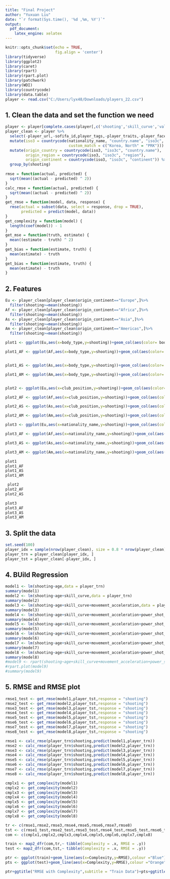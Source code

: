 ---
title: "Final Project"
author: "Yuxuan Liu"
date: "`r format(Sys.time(), '%d ,%m, %Y')`"
output:
  pdf_document:
    latex_engine: xelatex
---

```{r setup, include=TRUE}
knitr::opts_chunk$set(echo = TRUE,
                      fig.align = 'center')
library(tidyverse)
library(ggplot2)
library(caret) 
library(rpart)
library(rpart.plot)
library(patchwork)
library(WDI)
library(countrycode)
library(data.table)
player <- read.csv("C:/Users/lyx48/Downloads/players_22.csv")
```

## 1. Clean the data and set the function we need

```{r q1}
player <- player[complete.cases(player[,c('shooting','skill_curve','value_eur','movement_acceleration','power_shot_power','league_level','body_type','preferred_foot','club_name')]), ] 
player_clean <- player %>%
  select(-player_url,-sofifa_id,player_tags,-player_traits,-player_face_url,-club_loaned_from,-club_jersey_number,-club_contract_valid_until,-nationality_id,-long_name) %>%
  mutate(iso3 = countrycode(nationality_name, "country.name", "iso3c",
                            custom_match = c("Korea, North" = "PRK"))) %>%
  mutate(origin_country = countrycode(iso3, "iso3c", "country.name"),
         origin_region = countrycode(iso3, "iso3c", "region"),
         origin_continent = countrycode(iso3, "iso3c", "continent")) %>%
  group_by(shooting)
  
rmse = function(actual, predicted) {
  sqrt(mean((actual - predicted) ^ 2))
}
calc_rmse = function(actual, predicted) {
  sqrt(mean((actual - predicted) ^ 2))
}
get_rmse = function(model, data, response) {
  rmse(actual = subset(data, select = response, drop = TRUE),
       predicted = predict(model, data))
}
get_complexity = function(model) {
  length(coef(model)) - 1
}
get_mse = function(truth, estimate) {
  mean((estimate - truth) ^ 2)
}
get_bias = function(estimate, truth) {
  mean(estimate) - truth
}
get_bias = function(estimate, truth) {
  mean(estimate) - truth
}

```

## 2. Features

```{r features plot}
Eu <- player_clean[player_clean$origin_continent=="Europe",]%>%
  filter(shooting>=mean(shooting))
Af <- player_clean[player_clean$origin_continent=="Africa",]%>%
  filter(shooting>=mean(shooting))
As <- player_clean[player_clean$origin_continent=="Asia",]%>%
  filter(shooting>=mean(shooting))
Am <- player_clean[player_clean$origin_continent=="Americas",]%>%
  filter(shooting>=mean(shooting))

plot1 <- ggplot(Eu,aes(x=body_type,y=shooting))+geom_col(aes(color= body_type,fill =body_type))+xlab("Player Body Type")+ylab("The Sum of Ability on Shooting than mean level")+theme_bw()+theme(axis.text.x = element_text(angle = 90, hjust =1))+geom_text(aes( label = shooting), vjust =  "top",check_overlap = TRUE)+ggtitle(" The body type relationship with shooting ",subtitle = "Europe Player")

plot1_AF <- ggplot(Af,aes(x=body_type,y=shooting))+geom_col(aes(color= body_type,fill =body_type))+xlab("Player Body Type")+ylab("The Sum of Ability on Shooting than mean level")+theme_bw()+theme(axis.text.x = element_text(angle = 90, hjust =1))+geom_text(aes( label = shooting), vjust =  "top",check_overlap = TRUE)+ggtitle(" The body type relationship with shooting ",subtitle = "Africa Player")


plot1_AS <- ggplot(As,aes(x=body_type,y=shooting))+geom_col(aes(color= body_type,fill =body_type))+xlab("Player Body Type")+ylab("The Sum of Ability on Shooting than mean level")+theme_bw()+theme(axis.text.x = element_text(angle = 90, hjust =1))+geom_text(aes( label = shooting), vjust =  "top",check_overlap = TRUE)+ggtitle(" The body type relationship with shooting ",subtitle = "Asia Player")

plot1_AM <- ggplot(Am,aes(x=body_type,y=shooting))+geom_col(aes(color= body_type,fill =body_type))+xlab("Player Body Type")+ylab("The Sum of Ability on Shooting than mean level")+theme_bw()+theme(axis.text.x = element_text(angle = 90, hjust =1))+geom_text(aes( label = shooting), vjust =  "top",check_overlap = TRUE)+ggtitle(" The body type raltionship with shooting ",subtitle = "America Player")


plot2 <- ggplot(Eu,aes(x=club_position,y=shooting))+geom_col(aes(color= work_rate,fill =work_rate))+theme(axis.text.x = element_text(angle = 90, hjust = 1))+xlab("Work rate")+ylab("The Sum of Ability on Shooting than mean level")+theme_bw()+theme(axis.text.x = element_text(angle = 90, hjust =1))+theme(legend.key.size = unit(2, 'mm'))+theme(legend.position="bottom")+ggtitle("Club Position with shooting abiliity and work rate",subtitle = "Europe Player")+guides(fill=guide_legend(nrow=2,byrow=TRUE))

plot2_AF <- ggplot(Af,aes(x=club_position,y=shooting))+geom_col(aes(color= work_rate,fill =work_rate))+theme(axis.text.x = element_text(angle = 90, hjust = 1))+xlab("Work rate")+ylab("The Sum of Ability on Shooting than mean level")+theme_bw()+theme(axis.text.x = element_text(angle = 90, hjust =1))+theme(legend.key.size = unit(2, 'mm'))+theme(legend.position="bottom")+ggtitle("Club Position with shooting abiliity and work rate",subtitle = "Africa Player")+guides(fill=guide_legend(nrow=2,byrow=TRUE))

plot2_AS <- ggplot(As,aes(x=club_position,y=shooting))+geom_col(aes(color= work_rate,fill =work_rate))+theme(axis.text.x = element_text(angle = 90, hjust = 1))+xlab("Work rate")+ylab("The Sum of Ability on Shooting than mean level")+theme_bw()+theme(axis.text.x = element_text(angle = 90, hjust =1))+theme(legend.key.size = unit(2, 'mm'))+theme(legend.position="bottom")+ggtitle("Club Position with shooting abiliity and work rate",subtitle = "Asia Player")+guides(fill=guide_legend(nrow=2,byrow=TRUE))

plot2_AM <- ggplot(Am,aes(x=club_position,y=shooting))+geom_col(aes(color= work_rate,fill =work_rate))+theme(axis.text.x = element_text(angle = 90, hjust = 1))+xlab("Work rate")+ylab("The Sum of Ability on Shooting than mean level")+theme_bw()+theme(axis.text.x = element_text(angle = 90, hjust =1))+theme(legend.key.size = unit(2, 'mm'))+theme(legend.position="bottom")+ggtitle("Club Position with shooting abiliity and work rate",subtitle = "America Player")+guides(fill=guide_legend(nrow=2,byrow=TRUE))

plot3 <- ggplot(Eu,aes(x=nationality_name,y=shooting))+geom_col(aes(color= nationality_name,fill =nationality_name))+xlab("Nation Name")+ylab("The number of Ability on Shooting than mean level")+theme_bw()+theme(axis.text.x = element_text(angle = 90, hjust =1))+theme(legend.key.size = unit(2, 'mm'))+theme(legend.position="bottom")+ggtitle("The High shooting ability players's homecountry",subtitle = "Europe Player")+guides(fill=guide_legend(nrow=2,byrow=TRUE))

plot3_AF <- ggplot(Af,aes(x=nationality_name,y=shooting))+geom_col(aes(color= nationality_name,fill =nationality_name))+xlab("Nation Name")+ylab("The number of Ability on Shooting than mean level")+theme_bw()+theme(axis.text.x = element_text(angle = 90, hjust =1))+theme(legend.key.size = unit(2, 'mm'))+theme(legend.position="bottom")+ggtitle("The High shooting ability players's homecountry",subtitle = "Afirca Player")

plot3_AS <- ggplot(As,aes(x=nationality_name,y=shooting))+geom_col(aes(color= nationality_name,fill =nationality_name))+xlab("Nation Name")+ylab("The number of Ability on Shooting than mean level")+theme_bw()+theme(axis.text.x = element_text(angle = 90, hjust =1))+theme(legend.key.size = unit(2, 'mm'))+theme(legend.position="bottom")+ggtitle("The High shooting ability players's homecountry",subtitle = "Asia Player")

plot3_AM <- ggplot(Am,aes(x=nationality_name,y=shooting))+geom_col(aes(color= nationality_name,fill =nationality_name))+xlab("Nation Name")+ylab("The number of Ability on Shooting than mean level")+theme_bw()+theme(axis.text.x = element_text(angle = 90, hjust =1))+theme(legend.key.size = unit(2, 'mm'))+theme(legend.position="bottom")+ggtitle("The High shooting ability players's homecountry",subtitle = "America Player")

plot1
plot1_AF
plot1_AS
plot1_AM

 plot2
plot2_AF
plot2_AS

plot3
plot3_AF
plot3_AS
plot3_AM
```



## 3. Split the data

```{r Split Data}
set.seed(100)
player_idx = sample(nrow(player_clean), size = 0.8 * nrow(player_clean))
player_trn = player_clean[player_idx, ]
player_tst = player_clean[-player_idx, ]
```

## 4. BUild Regression

```{r BuildModel}
model1 <- lm(shooting~age,data = player_trn)
summary(model1)
model2 <- lm(shooting~age+skill_curve,data = player_trn)
summary(model2)
model3 <- lm(shooting~age+skill_curve+movement_acceleration,data = player_trn)
summary(model3)
model4 <- lm(shooting~age+skill_curve+movement_acceleration+power_shot_power,data = player_trn)
summary(model4)
model5 <- lm(shooting~age+skill_curve+movement_acceleration+power_shot_power+league_level,data = player_trn)
summary(model5)
model6 <- lm(shooting~age+skill_curve+movement_acceleration+power_shot_power+league_level+as.factor(body_type),data = player_trn)
summary(model6)
model7 <- lm(shooting~age+skill_curve+movement_acceleration+power_shot_power+league_level+as.factor(body_type)+goalkeeping_diving,data = player_trn)
summary(model7)
model8 <- lm(shooting~age+skill_curve+movement_acceleration+power_shot_power+league_level+as.factor(body_type)+goalkeeping_diving+as.factor(preferred_foot),data = player_trn)
summary(model8)
#model9 <- rpart(shooting~age+skill_curve+movement_acceleration+power_shot_power+league_level+as.factor(body_type)+skill_moves+as.factor(preferred_foot),data = player_trn,cp=0.001)
#rpart.plot(model9)
#summary(model9)
```

## 5. RMSE and RMSE plot

```{r RMSE}
rmse1_test <- get_rmse(model1,player_tst,response = "shooting")
rmse2_test <- get_rmse(model2,player_tst,response = "shooting")
rmse3_test <- get_rmse(model3,player_tst,response = "shooting")
rmse4_test <- get_rmse(model4,player_tst,response = "shooting")
rmse5_test <- get_rmse(model5,player_tst,response = "shooting")
rmse6_test <- get_rmse(model6,player_tst,response = "shooting")
rmse7_test <- get_rmse(model7,player_tst,response = "shooting")
rmse8_test <- get_rmse(model8,player_tst,response = "shooting")

rmse1 <- calc_rmse(player_trn$shooting,predict(model1,player_trn))
rmse2 <- calc_rmse(player_trn$shooting,predict(model2,player_trn))
rmse3 <- calc_rmse(player_trn$shooting,predict(model3,player_trn))
rmse4 <- calc_rmse(player_trn$shooting,predict(model4,player_trn))
rmse5 <- calc_rmse(player_trn$shooting,predict(model5,player_trn))
rmse6 <- calc_rmse(player_trn$shooting,predict(model6,player_trn))
rmse7 <- calc_rmse(player_trn$shooting,predict(model7,player_trn))
rmse8 <- calc_rmse(player_trn$shooting,predict(model8,player_trn))

cmplx1 <- get_complexity(model1)
cmplx2 <- get_complexity(model2)
cmplx3 <- get_complexity(model3)
cmplx4 <- get_complexity(model4)
cmplx5 <- get_complexity(model5)
cmplx6 <- get_complexity(model6)
cmplx7 <- get_complexity(model7)
cmplx8 <- get_complexity(model8)

tr <- c(rmse1,rmse2,rmse3,rmse4,rmse5,rmse6,rmse7,rmse8)
tst <- c(rmse1_test,rmse2_test,rmse3_test,rmse4_test,rmse5_test,rmse6_test,rmse7_test,rmse8_test)
com <- c(cmplx1,cmplx2,cmplx3,cmplx4,cmplx5,cmplx6,cmplx7,cmplx8)

train <- map2_dfr(com,tr,~ tibble(Complexity = .x, RMSE = .y))
test <- map2_dfr(com,tst,~ tibble(Complexity = .x, RMSE = .y))

ptr <- ggplot(train)+geom_line(aes(x=Complexity,y=RMSE),colour ="Blue")
pts <- ggplot(test)+geom_line(aes(x=Complexity,y=RMSE),colour ="Orange")

ptr+ggtitle("RMSE with Complexity",subtitle = "Train Data")+pts+ggtitle("RMSE with Complexity",subtitle = "Test Data")
```